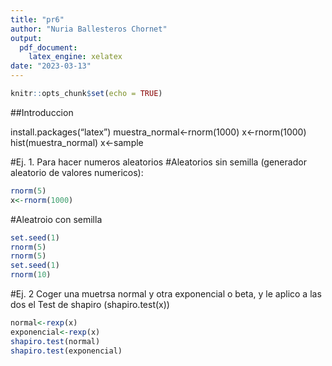 ```yaml
---
title: "pr6"
author: "Nuria Ballesteros Chornet"
output: 
  pdf_document: 
    latex_engine: xelatex
date: "2023-03-13"
---
```


```r
knitr::opts_chunk$set(echo = TRUE)     
```

##Introduccion

install.packages("latex")
muestra_normal<-rnorm(1000)
x<-rnorm(1000)
hist(muestra_normal)
x<-sample

#Ej. 1. Para hacer numeros aleatorios
#Aleatorios sin semilla (generador aleatorio de valores numericos):
```r
rnorm(5)
x<-rnorm(1000)
```

#Aleatroio con semilla
```r
set.seed(1)
rnorm(5)
rnorm(5)
set.seed(1)
rnorm(10)
```

#Ej. 2 Coger una muetrsa normal y otra exponencial o beta, y le aplico a las dos el Test de shapiro (shapiro.test(x))


```r
normal<-rexp(x)
exponencial<-rexp(x)
shapiro.test(normal)
shapiro.test(exponencial)
```
